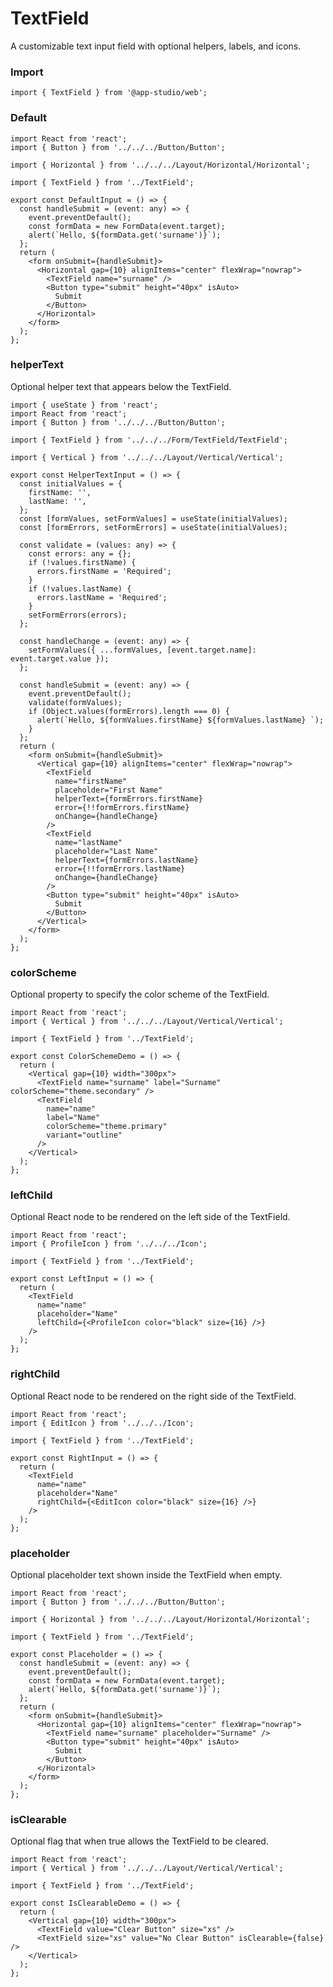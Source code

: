 # TextField

A customizable text input field with optional helpers, labels, and icons.

### **Import**
  ```tsx
  import { TextField } from '@app-studio/web';
  ```

### **Default**
```tsx
import React from 'react';
import { Button } from '../../../Button/Button';

import { Horizontal } from '../../../Layout/Horizontal/Horizontal';

import { TextField } from '../TextField';

export const DefaultInput = () => {
  const handleSubmit = (event: any) => {
    event.preventDefault();
    const formData = new FormData(event.target);
    alert(`Hello, ${formData.get('surname')}`);
  };
  return (
    <form onSubmit={handleSubmit}>
      <Horizontal gap={10} alignItems="center" flexWrap="nowrap">
        <TextField name="surname" />
        <Button type="submit" height="40px" isAuto>
          Submit
        </Button>
      </Horizontal>
    </form>
  );
};

```

### **helperText**
Optional helper text that appears below the TextField.

```tsx
import { useState } from 'react';
import React from 'react';
import { Button } from '../../../Button/Button';

import { TextField } from '../../../Form/TextField/TextField';

import { Vertical } from '../../../Layout/Vertical/Vertical';

export const HelperTextInput = () => {
  const initialValues = {
    firstName: '',
    lastName: '',
  };
  const [formValues, setFormValues] = useState(initialValues);
  const [formErrors, setFormErrors] = useState(initialValues);

  const validate = (values: any) => {
    const errors: any = {};
    if (!values.firstName) {
      errors.firstName = 'Required';
    }
    if (!values.lastName) {
      errors.lastName = 'Required';
    }
    setFormErrors(errors);
  };

  const handleChange = (event: any) => {
    setFormValues({ ...formValues, [event.target.name]: event.target.value });
  };

  const handleSubmit = (event: any) => {
    event.preventDefault();
    validate(formValues);
    if (Object.values(formErrors).length === 0) {
      alert(`Hello, ${formValues.firstName} ${formValues.lastName} `);
    }
  };
  return (
    <form onSubmit={handleSubmit}>
      <Vertical gap={10} alignItems="center" flexWrap="nowrap">
        <TextField
          name="firstName"
          placeholder="First Name"
          helperText={formErrors.firstName}
          error={!!formErrors.firstName}
          onChange={handleChange}
        />
        <TextField
          name="lastName"
          placeholder="Last Name"
          helperText={formErrors.lastName}
          error={!!formErrors.lastName}
          onChange={handleChange}
        />
        <Button type="submit" height="40px" isAuto>
          Submit
        </Button>
      </Vertical>
    </form>
  );
};

```

### **colorScheme**
Optional property to specify the color scheme of the TextField.

```tsx
import React from 'react';
import { Vertical } from '../../../Layout/Vertical/Vertical';

import { TextField } from '../TextField';

export const ColorSchemeDemo = () => {
  return (
    <Vertical gap={10} width="300px">
      <TextField name="surname" label="Surname" colorScheme="theme.secondary" />
      <TextField
        name="name"
        label="Name"
        colorScheme="theme.primary"
        variant="outline"
      />
    </Vertical>
  );
};

```

### **leftChild**
Optional React node to be rendered on the left side of the TextField.

```tsx
import React from 'react';
import { ProfileIcon } from '../../../Icon';

import { TextField } from '../TextField';

export const LeftInput = () => {
  return (
    <TextField
      name="name"
      placeholder="Name"
      leftChild={<ProfileIcon color="black" size={16} />}
    />
  );
};

```

### **rightChild**
Optional React node to be rendered on the right side of the TextField.

```tsx
import React from 'react';
import { EditIcon } from '../../../Icon';

import { TextField } from '../TextField';

export const RightInput = () => {
  return (
    <TextField
      name="name"
      placeholder="Name"
      rightChild={<EditIcon color="black" size={16} />}
    />
  );
};

```

### **placeholder**
Optional placeholder text shown inside the TextField when empty.

```tsx
import React from 'react';
import { Button } from '../../../Button/Button';

import { Horizontal } from '../../../Layout/Horizontal/Horizontal';

import { TextField } from '../TextField';

export const Placeholder = () => {
  const handleSubmit = (event: any) => {
    event.preventDefault();
    const formData = new FormData(event.target);
    alert(`Hello, ${formData.get('surname')}`);
  };
  return (
    <form onSubmit={handleSubmit}>
      <Horizontal gap={10} alignItems="center" flexWrap="nowrap">
        <TextField name="surname" placeholder="Surname" />
        <Button type="submit" height="40px" isAuto>
          Submit
        </Button>
      </Horizontal>
    </form>
  );
};

```

### **isClearable**
Optional flag that when true allows the TextField to be cleared.

```tsx
import React from 'react';
import { Vertical } from '../../../Layout/Vertical/Vertical';

import { TextField } from '../TextField';

export const IsClearableDemo = () => {
  return (
    <Vertical gap={10} width="300px">
      <TextField value="Clear Button" size="xs" />
      <TextField size="xs" value="No Clear Button" isClearable={false} />
    </Vertical>
  );
};

```


